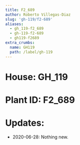 ```yaml
---
title: F2_689
author: Roberto Villegas-Diaz
slug: 'gh-119/f2-689'
aliases:
  - gh_119-f2_689
  - gh-119-f2-689
  - gh119-f2689
extra_crumbs:
  name: GH119
  path: /label/gh-119
---
```


# **House**: GH_119
# **Plant ID**: F2_689
# **Updates**: 
 - 2020-06-28: Nothing new.
